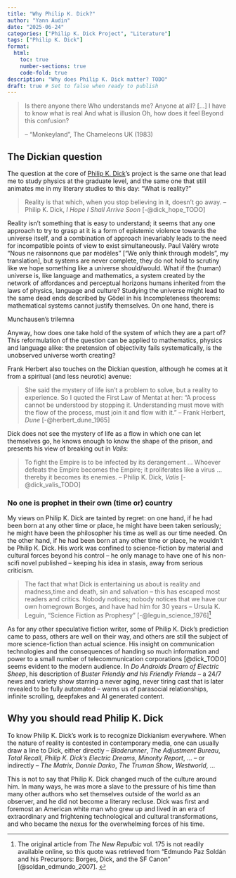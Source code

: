 ```yaml
---
title: "Why Philip K. Dick?"
author: "Yann Audin"
date: "2025-06-24"
categories: ["Philip K. Dick Project", "Literature"]
tags: ["Philip K. Dick"]
format:
  html:
    toc: true
    number-sections: true
    code-fold: true
description: "Why does Philip K. Dick matter? TODO"
draft: true # Set to false when ready to publish
---
```


> Is there anyone there
> Who understands me?
> Anyone at all?
> [...]
> I have to know what is real
> And what is illusion
> Oh, how does it feel
> Beyond this confusion?
> 
> -- "Monkeyland", The Chameleons UK (1983)

## The Dickian question

The question at the core of [Philip K. Dick](pkd_01)'s project is the same one that lead me to study physics at the graduate level, and the same one that still animates me in my literary studies to this day: "What is reality?"

> Reality is that which, when you stop believing in it, doesn't go away.
> -- Philip K. Dick, *I Hope I Shall Arrive Soon* [-@dick_hope_TODO]

Reality isn't something that is easy to understand; it seems that any one approach to try to grasp at it is a form of epistemic violence towards the universe itself, and a combination of approach inevariably leads to the need for incompatible points of view to exist simultaneously. Paul Valéry wrote "Nous ne raisonnons que par modèles" ["We only think through models", my translation], but systems are never complete, they do not hold to scrutiny like we hope something like a universe should/would. What if the (human) universe is, like language and mathematics, a system created by the network of affordances and perceptual horizons humans inherited from the laws of physics, language and culture? Studying the universe might lead to the same dead ends described by Gödel in his Incompleteness theorems: mathematical systems cannot justify themselves. On one hand, there is 

Munchausen's trilemna

Anyway, how does one take hold of the system of which they are a part of? This reformulation of the question can be applied to mathematics, physics and language alike: the pretension of objectivity fails systematically, is the unobserved universe worth creating?

Frank Herbert also touches on the Dickian question, although he comes at it from a spiritual (and less neurotic) avenue:

> She said the mystery of life isn’t a problem to solve, but a reality to experience. So I quoted the First Law of Mentat at her: "A process cannot be understood by stopping it. Understanding must move with the flow of the process, must join it and flow with it."
> -- Frank Herbert, *Dune* [-@herbert_dune_1965]

Dick does not see the mystery of life as a flow in which one can let themselves go, he knows enough to know the shape of the prison, and presents his view of breaking out in *Valis*:

> To fight the Empire is to be infected by its derangement ... Whoever defeats the Empire becomes the Empire; it proliferates like a virus ... thereby it becomes its enemies. 
> -- Philip K. Dick, *Valis* [-@dick_valis_TODO]

### No one is prophet in their own (time or) country

My views on Philip K. Dick are tainted by regret: on one hand, if he had been born at any other time or place, he might have been taken seriously; he might have been the philosopher his time as well as our time needed. On the other hand, if he had been born at any other time or place, he wouldn't be Philip K. Dick. His work was confined to science-fiction by material and cultural forces beyond his control -- he only manage to have one of his non-scifi novel published -- keeping his idea in stasis, away from serious criticism. 

> The fact that what Dick is entertaining us about is reality and madness,time and death, sin and salvation -- this has escaped most readers and critics. Nobody notices; nobody notices that we have our own homegrown Borges, and have had him for 30 years
> -- Ursula K. Leguin, "Science Fiction as Prophesy" [-@leguin_science_1976]^[The original article from *The New Repulbic* vol. 175 is not readily available online, so this quote was retrieved from "Edmundo Paz Soldán and his Precursors: Borges, Dick, and the SF Canon" [@soldan_edmundo_2007]. ]

As for any other speculative fiction writer, some of Philip K. Dick's prediction came to pass, others are well on their way, and others are still the subject of more science-fiction than actual science. His insight on communication technologies and the consequences of handing so much information and power to a small number of telecommunication corporations [@dick_TODO] seems evident to the modern audience. In *Do Androids Dream of Electric Sheep*, his description of *Buster Friendly and his Friendly Friends* -- a 24/7 news and variety show starring a never aging, never tiring cast that is later revealed to be fully automated -- warns us of parasocial relationships, infinite scrolling, deepfakes and AI generated content. 



## Why you should read Philip K. Dick

To know Philip K. Dick's work is to recognize Dickianism everywhere. When the nature of reality is contested in contemporary media, one can usually draw a line to Dick, either directly -- *Bladerunner*, *The Adjustment Bureau*, *Total Recall*, *Philip K. Dick's Electric Dreams*, *Minority Report*, ... -- or indirectly -- *The Matrix*, *Donnie Darko*, *The Truman Show*, *Westworld*, ...

This is not to say that Philip K. Dick changed much of the culture around him. In many ways, he was more a slave to the pressure of his time than many other authors who set themselves outside of the world as an observer, and he did not become a literary recluse. Dick was first and foremost an American white man who grew up and lived in an era of extraordinary and frightening technological and cultural transformations, and who became the nexus for the overwhelming forces of his time. 